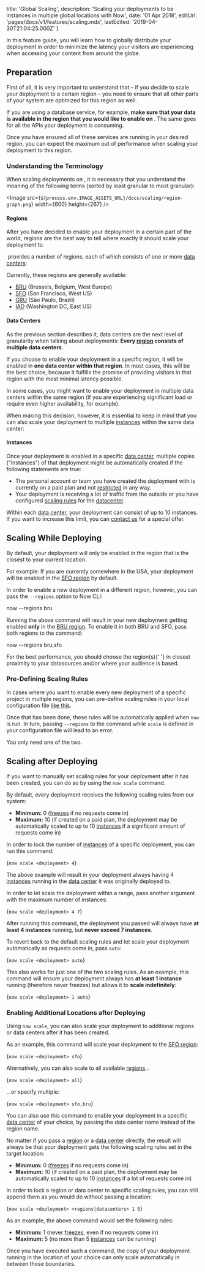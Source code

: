 
  title: 'Global Scaling',
  description:
    'Scaling your deployments to be instances in multiple global locations with Now',
  date: '01 Apr 2018',
  editUrl: 'pages/docs/v1/features/scaling.mdx',
  lastEdited: '2019-04-30T21:04:25.000Z'
}

In this feature guide, you will learn how to globally distribute
your deployment in order to minimize the latency your visitors
are experiencing when accessing your content from around the globe.

## Preparation

First of all, it is very important to understand that – if you
decide to scale your deployment to a certain region – you need to ensure
that all other parts of your system are optimized for this
region as well.

If you are using a database service, for example, **make sure that your data
is available in the region that you would like to enable on <Now color="#000" />**.
The same goes for all the APIs your deployment is consuming.

Once you have ensured all of these services are running in your
desired region, you can expect the maximum out of performance when
scaling your deployment to this region.

### Understanding the Terminology

When scaling deployments on <Now color="#000"/>, it is necessary
that you understand the meaning of the
following terms (sorted by least granular to most granular):

<Image
  src={`${process.env.IMAGE_ASSETS_URL}/docs/scaling/region-graph.png`}
  width={600}
  height={267}
/>

#### Regions

After you have decided to enable your deployment in
a certain part of the world, regions are the best way to
tell <Now color="#000"/> where exactly it should scale
your deployment to.

​<Now color="#000"/> provides a number of regions, each of which
consists of one or more [data centers](#data-centers):

Currently, these regions are generally available:

- [BRU](https://bru.now.sh) (Brussels, Belgium, West Europe)
- [SFO](https://sfo.now.sh) (San Francisco, West US)
- [GRU](https://gru.now.sh) (São Paulo, Brazil)
- [IAD](https://iad.now.sh) (Washington DC, East US)

#### Data Centers

As the previous section describes it, data centers are the next level of
granularity when talking about
deployments: **Every [region](#regions) consists
of multiple data centers**.

If you choose to enable your deployment in a specific region, it will
be enabled in **one data center within that region**. In most cases,
this will be the best choice, because it fulfills the promise of
providing visitors in that region with the most minimal
latency possible.

In some cases, you might want to enable your deployment in
multiple data centers within the same region (if you are experiencing
significant load or require even higher availability, for example).

When making this decision, however, it is essential to keep
in mind that you can also scale your deployment to
multiple [instances](#instances) within the same data center:

#### Instances

Once your deployment is enabled in a specific [data center](#data-centers), multiple
copies ("Instances") of that deployment might be automatically
created if the following statements are true:

- The personal account or team you have created the deployment with
  is currently on a paid plan and not [restricted](/docs/other/restrictions) in
  any way.
- Your deployment is receiving a lot of traffic from the outside
  or you have
  configured [scaling rules](#pre-defining-scaling-rules) for the [datacenter](#datacenters).

Within each [data center](#datacenter), your deployment can consist
of up to 10 instances. If you want to increase this limit,
you can [contact us](mailto:support@zeit.co) for a special offer.

## Scaling While Deploying

By default, your deployment will only be enabled in the region
that is the closest to your current location.

For example: If you are currently somewhere in the USA, your deployment
will be enabled in the [SFO region](https://sfo.now.sh) by default.

In order to enable a new deployment in a different region, however, you can
pass the `--regions` option to
Now CLI:

<TerminalInput>now --regions bru</TerminalInput>

Running the above command will result in your new deployment
getting enabled **only** in the [BRU region](https://bru.now.sh). To
enable it in both BRU and SFO, pass both regions to the command:

<TerminalInput>now --regions bru,sfo</TerminalInput>

<Note>
  For the best performance, you should choose the region(s){' '}
  <P.B>in closest proximity</P.B> to your datasources and/or where your audience is based.
</Note>

### Pre-Defining Scaling Rules

In cases where you want to enable every new deployment of a specific
project in multiple regions, you can pre-define scaling rules in
your local configuration file [like this](</docs/features/configuration#scale-(object)>).

Once that has been done, these rules will be automatically
applied when `now` is run. In turn,
passing `--regions` to the command
while `scale` is defined in your
configuration file will lead to an error.

You only need one of the two.

## Scaling after Deploying

If you want to manually set scaling rules for your deployment
after it has been created, you can do so by using
the `now scale` command.

By default, every deployment receives the following scaling
rules from our system:

- **Minimum:** 0 ([freezes](/docs/guides/app-lifecycle-and-scalability#instances-&-scaling) if no requests come in)
- **Maximum:** 10 (if created on a paid plan, the deployment may be
  automatically
  scaled to up to 10 [instances](#instances) if a significant amount
  of requests come in)

In order to lock the number of [instances](#instances) of a specific
deployment, you can run this command:

<TerminalInput>{`now scale <deployment> 4`}</TerminalInput>

The above example will result in your deployment always
having 4 [instances](#instances) running in
the [data center](#datacenter) it was originally deployed to.

In order to let <Now color="#000"/> scale the deployment
within a range, pass another argument with the maximum
number of instances:

<TerminalInput>{`now scale <deployment> 4 7`}</TerminalInput>

After running this command, the deployment you passed will
always have **at least 4 instances** running,
but **never exceed 7 instances**.

To revert back to the default scaling rules and
let <Now color="#000"/> scale your deployment automatically
as requests come in, pass `auto`:

<TerminalInput>{`now scale <deployment> auto`}</TerminalInput>

This also works for just one of the two scaling rules. As an example, this
command will ensure your deployment always has **at least
1 instance** running (therefore never freezes) but allows
it to **scale indefinitely**:

<TerminalInput>{`now scale <deployment> 1 auto`}</TerminalInput>

### Enabling Additional Locations after Deploying

Using `now scale`, you can
also scale your deployment to additional regions
or data centers after it has been created.

As an example, this command will scale your deployment to
the [SFO region](https://sfo.now.sh):

<TerminalInput>{`now scale <deployment> sfo`}</TerminalInput>

Alternatively, you can also scale to all available [regions](#regions)...

<TerminalInput>{`now scale <deployment> all`}</TerminalInput>

...or specify multiple:

<TerminalInput>{`now scale <deployment> sfo,bru`}</TerminalInput>

You can also use this command to enable your deployment in
a specific [data center](#datacenter) of your choice, by passing
the data center name instead of the region name.

No matter if you pass a [region](#regions) or a [data center](#datacenter) directly,
the result will always be that your deployment gets the following
scaling rules set in the target location:

- **Minimum:** 0 ([freezes](/docs/guides/app-lifecycle-and-scalability#instances-&-scaling) if no requests come in)
- **Maximum:** 10 (if created on a paid plan, the deployment may be
  automatically
  scaled to up to 10 [instances](#instances) if a lot
  of requests come in)

In order to lock a region or data center to specific scaling rules, you
can still append them as you would do
without passing a location:

<TerminalInput>{`now scale <deployment> <regions|datacenters> 1 5`}</TerminalInput>

As an example, the above command would set the following rules:

- **Minimum:** 1 (never [freezes](/docs/guides/app-lifecycle-and-scalability#instances-&-scaling), even if no requests come in)
- **Maximum:** 5 (no more than 5 [instances](#instances) can be running)

Once you have executed such a command, the copy of your
deployment running in the location of your choice can only
scale automatically in between those boundaries.

